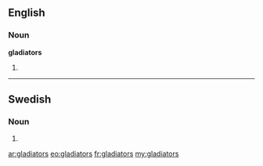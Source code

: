 ==English==

===Noun===
'''gladiators'''

# {{plural of|[[gladiator]]}}

----

==Swedish==

===Noun===
{{infl|sv|noun form}}

# {{sv-noun-form-indef-gen|gladiator}}

[[ar:gladiators]]
[[eo:gladiators]]
[[fr:gladiators]]
[[my:gladiators]]